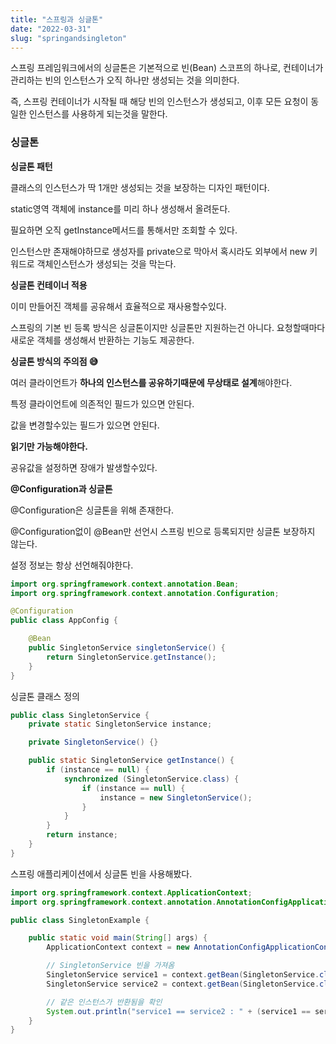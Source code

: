 ```yaml
---
title: "스프링과 싱글톤"
date: "2022-03-31"
slug: "springandsingleton"
---
```


스프링 프레임워크에서의 싱글톤은 기본적으로 빈(Bean) 스코프의 하나로, 컨테이너가 관리하는 빈의 인스턴스가 오직 하나만 생성되는 것을 의미한다.

즉, 스프링 컨테이너가 시작될 때 해당 빈의 인스턴스가 생성되고, 이후 모든 요청이 동일한 인스턴스를 사용하게 되는것을 말한다. 

### 싱글톤

**싱글톤 패턴**

클래스의 인스턴스가 딱 1개만 생성되는 것을 보장하는 디자인 패턴이다. 

static영역 객체에 instance를 미리 하나 생성해서 올려둔다. 

필요하면 오직 getInstance메서드를 통해서만 조회할 수 있다.

인스턴스만 존재해야하므로 생성자를 private으로 막아서 혹시라도 외부에서 new 키워드로 객체인스턴스가 생성되는 것을 막는다. 

**싱글톤 컨테이너 적용** 

이미 만들어진 객체를 공유해서 효율적으로 재사용할수있다.

스프링의 기본 빈 등록 방식은 싱글톤이지만 싱글톤만 지원하는건 아니다. 요청할때마다 새로운 객체를 생성해서 반환하는 기능도 제공한다.

**싱글톤 방식의 주의점 😅**

여러 클라이언트가 **하나의 인스턴스를 공유하기때문에 무상태로 설계**해야한다.

특정 클라이언트에 의존적인 필드가 있으면 안된다.

값을 변경할수있는 필드가 있으면 안된다.

**읽기만 가능해야한다.**

공유값을 설정하면 장애가 발생할수있다.

**@Configuration과 싱글톤**

@Configuration은 싱글톤을 위해 존재한다.

@Configuration없이 @Bean만 선언시 스프링 빈으로 등록되지만 싱글톤 보장하지 않는다. 

설정 정보는 항상 선언해줘야한다. 

```java
import org.springframework.context.annotation.Bean;
import org.springframework.context.annotation.Configuration;

@Configuration
public class AppConfig {

    @Bean
    public SingletonService singletonService() {
        return SingletonService.getInstance();
    }
}
```

싱글톤 클래스 정의

```java
public class SingletonService {
    private static SingletonService instance;

    private SingletonService() {}

    public static SingletonService getInstance() {
        if (instance == null) {
            synchronized (SingletonService.class) {
                if (instance == null) {
                    instance = new SingletonService();
                }
            }
        }
        return instance;
    }
}
```

스프링 애플리케이션에서 싱글톤 빈을 사용해봤다. 

```java
import org.springframework.context.ApplicationContext;
import org.springframework.context.annotation.AnnotationConfigApplicationContext;

public class SingletonExample {

    public static void main(String[] args) {
        ApplicationContext context = new AnnotationConfigApplicationContext(AppConfig.class);

        // SingletonService 빈을 가져옴
        SingletonService service1 = context.getBean(SingletonService.class);
        SingletonService service2 = context.getBean(SingletonService.class);

        // 같은 인스턴스가 반환됨을 확인
        System.out.println("service1 == service2 : " + (service1 == service2));
    }
}

```